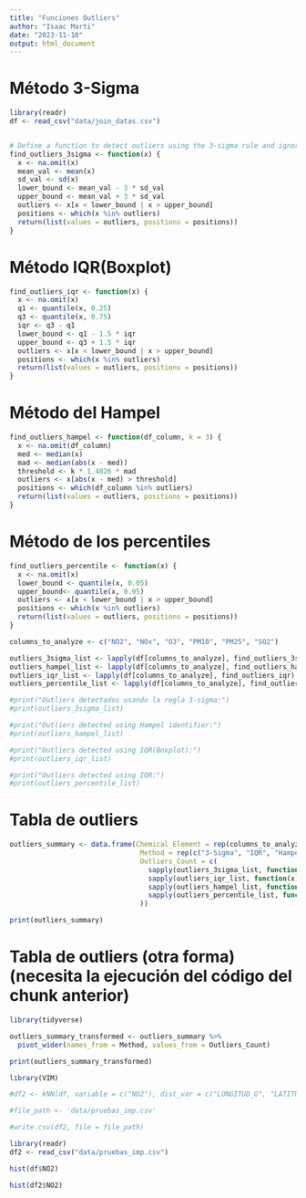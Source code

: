 ```yaml
---
title: "Funciones Outliers"
author: "Isaac Marti"
date: "2023-11-10"
output: html_document
---
```


# Método 3-Sigma

```r
library(readr)
df <- read_csv("data/join_datas.csv")


# Define a function to detect outliers using the 3-sigma rule and ignore NA
find_outliers_3sigma <- function(x) {
  x <- na.omit(x)
  mean_val <- mean(x)
  sd_val <- sd(x)
  lower_bound <- mean_val - 3 * sd_val
  upper_bound <- mean_val + 3 * sd_val
  outliers <- x[x < lower_bound | x > upper_bound]
  positions <- which(x %in% outliers)
  return(list(values = outliers, positions = positions))
}

```

# Método IQR(Boxplot)

```r


find_outliers_iqr <- function(x) {
  x <- na.omit(x)
  q1 <- quantile(x, 0.25)
  q3 <- quantile(x, 0.75)
  iqr <- q3 - q1
  lower_bound <- q1 - 1.5 * iqr
  upper_bound <- q3 + 1.5 * iqr
  outliers <- x[x < lower_bound | x > upper_bound]
  positions <- which(x %in% outliers)
  return(list(values = outliers, positions = positions))
}

```

# Método del Hampel

```r

find_outliers_hampel <- function(df_column, k = 3) {
  x <- na.omit(df_column)
  med <- median(x)
  mad <- median(abs(x - med))
  threshold <- k * 1.4826 * mad
  outliers <- x[abs(x - med) > threshold]
  positions <- which(df_column %in% outliers)
  return(list(values = outliers, positions = positions))
}

```

# Método de los percentiles

```r

find_outliers_percentile <- function(x) {
  x <- na.omit(x)
  lower_bound <- quantile(x, 0.05)
  upper_bound<- quantile(x, 0.95)
  outliers <- x[x < lower_bound | x > upper_bound]
  positions <- which(x %in% outliers)
  return(list(values = outliers, positions = positions))
}
```


```r


columns_to_analyze <- c("NO2", "NOx", "O3", "PM10", "PM25", "SO2")

outliers_3sigma_list <- lapply(df[columns_to_analyze], find_outliers_3sigma)
outliers_hampel_list <- lapply(df[columns_to_analyze], find_outliers_hampel)
outliers_iqr_list <- lapply(df[columns_to_analyze], find_outliers_iqr)
outliers_percentile_list <- lapply(df[columns_to_analyze], find_outliers_percentile)

#print("Outliers detectados usando la regla 3-sigma:")
#print(outliers_3sigma_list)

#print("Outliers detected using Hampel identifier:")
#print(outliers_hampel_list)

#print("Outliers detected using IQR(Boxplot):")
#print(outliers_iqr_list)

#print("Outliers detected using IQR:")
#print(outliers_percentile_list)

```

# Tabla de outliers

```r

outliers_summary <- data.frame(Chemical_Element = rep(columns_to_analyze, each = 4),
                                Method = rep(c("3-Sigma", "IQR", "Hampel", "Percentil"), times = length(columns_to_analyze)),
                                Outliers_Count = c(
                                  sapply(outliers_3sigma_list, function(x) length(x$values)),
                                  sapply(outliers_iqr_list, function(x) length(x$values)),
                                  sapply(outliers_hampel_list, function(x) length(x$values)),
                                  sapply(outliers_percentile_list, function(x) length(x$values))
                                ))

print(outliers_summary)


```

# Tabla de outliers (otra forma) (necesita la ejecución del código del chunk anterior)

```r


library(tidyverse)

outliers_summary_transformed <- outliers_summary %>%
  pivot_wider(names_from = Method, values_from = Outliers_Count)

print(outliers_summary_transformed)


```

```r
library(VIM)

#df2 <- kNN(df, variable = c("NO2"), dist_var = c("LONGITUD_G", "LATITUD_G", "Fecha"), k = 1)

#file_path <- 'data/pruebas_imp.csv'

#write.csv(df2, file = file_path)

library(readr)
df2 <- read_csv("data/pruebas_imp.csv")

hist(df$NO2)

```



```r
hist(df2$NO2)
```







